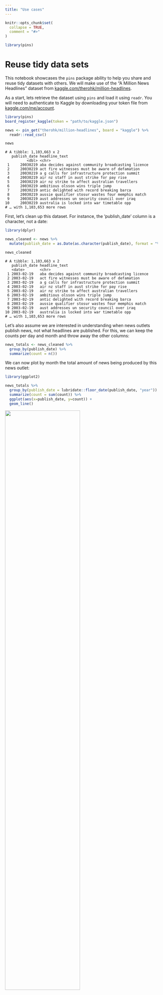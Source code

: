 ```yaml
---
title: "Use cases"
---
```


```r
knitr::opts_chunk$set(
  collapse = TRUE,
  comment = "#>"
)
```

```r
library(pins)
```

# Reuse tidy data sets

This notebook showcases the `pins` package ability to help you share and reuse tidy datasets with others. We will make use of the "A Million News Headlines" dataset from [kaggle.com/therohk/million-headlines](https://www.kaggle.com/therohk/million-headlines).

As a start, lets retrieve the dataset using `pins` and load it using `readr`. You will need to authenticate to Kaggle by downloading your token file from [kaggle.com/me/account](https://www.kaggle.com/me/account).

```r
library(pins)
board_register_kaggle(token = "path/to/kaggle.json")

news <- pin_get("therohk/million-headlines", board = "kaggle") %>%
  readr::read_csv()

news
```
```
# A tibble: 1,103,663 x 2
   publish_date headline_text                                     
          <dbl> <chr>                                             
 1     20030219 aba decides against community broadcasting licence
 2     20030219 act fire witnesses must be aware of defamation    
 3     20030219 a g calls for infrastructure protection summit    
 4     20030219 air nz staff in aust strike for pay rise          
 5     20030219 air nz strike to affect australian travellers     
 6     20030219 ambitious olsson wins triple jump                 
 7     20030219 antic delighted with record breaking barca        
 8     20030219 aussie qualifier stosur wastes four memphis match 
 9     20030219 aust addresses un security council over iraq      
10     20030219 australia is locked into war timetable opp        
# … with 1,103,653 more rows
```

First, let's clean up this dataset. For instance, the 'publish_date' column is a character, not a date:

```r
library(dplyr)

news_cleaned <- news %>%
  mutate(publish_date = as.Date(as.character(publish_date), format = "%Y%m%d"))

news_cleaned
```
```
# A tibble: 1,103,663 x 2
   publish_date headline_text                                     
   <date>       <chr>                                             
 1 2003-02-19   aba decides against community broadcasting licence
 2 2003-02-19   act fire witnesses must be aware of defamation    
 3 2003-02-19   a g calls for infrastructure protection summit    
 4 2003-02-19   air nz staff in aust strike for pay rise          
 5 2003-02-19   air nz strike to affect australian travellers     
 6 2003-02-19   ambitious olsson wins triple jump                 
 7 2003-02-19   antic delighted with record breaking barca        
 8 2003-02-19   aussie qualifier stosur wastes four memphis match 
 9 2003-02-19   aust addresses un security council over iraq      
10 2003-02-19   australia is locked into war timetable opp        
# … with 1,103,653 more rows
```

Let's also assume we are interested in understanding when news outlets publish news, not what headlines are published. For this, we can keep the counts per day and month and throw away the other columns:

```r
news_totals <- news_cleaned %>%
  group_by(publish_date) %>%
  summarize(count = n())
```

We can now plot by month the total amount of news being produced by this news outlet:

```r
library(ggplot2)

news_totals %>%
  group_by(publish_date = lubridate::floor_date(publish_date, "year")) %>%
  summarize(count = sum(count)) %>%
  ggplot(aes(x=publish_date, y=count)) +
  geom_line() 
```
![](images/reuse-analysis-ggplot2.png){width=70%}

Now, while this might complete our particular analysis, others in your team might be interested in easily fetching your tidy dataset, which you can now easily share with `pins` in any available board. The following example uses RStudio Connect but this board can also be replaced to use Kaggle, GitHub or even custom boards:

```r
pins::pin(news_totals, board = "rsconnect")
```

[![](images/reuse-analysis-rsconnect.png)](https://beta.rstudioconnect.com/connect/#/apps/6522/access)

You can then use the board's user interface to share this pin with others. A colleague can now reuse your tidy dataset by fetching it from the given board using pins:

```r
pin_get("news-totals", board = "rsconnect")
```
```
# A tibble: 5,422 x 2
   publish_date count
   <date>       <int>
 1 2003-02-19     198
 2 2003-02-20     250
 3 2003-02-21     250
 4 2003-02-22     126
 5 2003-02-23     136
 6 2003-02-24     250
 7 2003-02-25     250
 8 2003-02-26     250
 9 2003-02-27     222
10 2003-02-28     249
# … with 5,412 more rows
```

You can preview the RStudio Connect pin for this tidy dataset at [beta.rstudioconnect.com/connect/#/apps/6522/access](https://beta.rstudioconnect.com/connect/#/apps/6522/access).

# Automating

It is often useful to also consider automating this process. This is especially interesting for datasets that tend to get out-of-date constantly.

For example, if we were interested in updating a pin to track daily news from the [BBC World News RSS](http://feeds.bbci.co.uk/news/world/rss.xml), we could create the following [R Markdown](https://rmarkdown.rstudio.com/) report to download the RSS feed, tidy the news, and publish a pin with the up-to-date news:

````markdown
---
title: "RStudio Connect -- World News"
---

`r ''````{r, setup, include = FALSE}
library(pins)
board_register_rsconnect(key = Sys.getenv("CONNECT_API_KEY"),
                         server = Sys.getenv("CONNECT_SERVER"))
```

Create the `world_news` data frame,

`r ''````{r  fig.align='center', warning=FALSE}
library(xml2)

world_news <- data.frame(title = xml_text(xml_find_all(
  read_xml("http://feeds.bbci.co.uk/news/rss.xml"), "///item/title/node()")))
```

Which you can then share as a pin,

`r ''````{r}
pin(world_news, "worldnews", board = "rsconnect")
```
````

While you can run manually this report each time you need the `worldnews` pin updated, using automated techniques makes so much sense.

The `pins` package does not provide support to automate execution of R code; however, many tools and services can be used in combination with `pins` to update datasets with ease. For instance, when using GitHub, Travis can be used in combination with a `GITHUB_PAT` environment variable to knit this daily news report and update pins in GitHub. Similarly, using RStudio Connect, we can easily publish this report and configure RStudio Connect to run this report daily -- the pin will then be kept up-to-date, every-day, automatically!

You can preview the `worldnews` dataset at [beta.rstudioconnect.com/connect/#/apps/7532/access](https://beta.rstudioconnect.com/connect/#/apps/7532/access):

[![](images/schedule-updates-rsconnect.png)](https://beta.rstudioconnect.com/connect/#/apps/7532/access)

# Data pipelines

you can also consider creating code that depends on one or many pins to further process datasets or pin other objects like visualizations, models, and so on.

For instance, we could use the `worldnews` pin to create a deep learning model on a daily schedule. One of the state-of-the-art language models is [GPT-2](https://openai.com/blog/better-language-models/), which we can also use from R through the [gpt2](https://github.com/r-tensorflow/gpt2/) package.

Let's first install the package and dependencies,

```r
remotes::install_github("r-tensorflow/gpt2")
gpt2::install_gpt2()
```

You can then retrieve the `worldnews` pin, apply the GPT-2 text generation model, and pin the result in a new pin -- which essentially creates a simple data processing pipeline:

```r
library(pins)

pin_get("worldnews", board = "rsconnect") %>%
  dplyr::mutate(generated = gpt2::gpt2(title)) %>%
  pin("news-generated", board = "rsconnect")
```

You can preview this pipeline at [beta.rstudioconnect.com/connect/#/apps/6565/access](https://beta.rstudioconnect.com/connect/#/apps/6565/access)

[![](images/create-pipelines-rsconnect.png)](https://beta.rstudioconnect.com/connect/#/apps/6565/access)

You can also automate this process by reusing the techniquest presented in the [Automate Dataset Updates](automate-dataset-updates.html) use-case.

# Plumber and Shiny apps

Now you have a data pipeline, you might consider reusing the resources they produce in [Shiny](http://shiny.rstudio.com) or [Plumber](https://www.rplumber.io/) apps. This can be useful to componentize your application and avoid redeploying or restarting your application. 

When using Plumber, you can simply use `pin_get()` since this function is smart-enough to first check for updates before the resource is retrieved When using Shiny, you can use `pin_reactive()` which automatically transforms the pin's resource into a reactive to use from your application.

We can improve the pipeline from the [Create Data Pipelines](create-data-pipelines.html) use-case by properly generating a web application to display the auto-generated news.

A Shiny application that reuses the `news-generated` pin looks as follows:

```r
library(shiny)
library(dplyr)
library(pins)

board_register("rsconnect", server = "https://beta.rstudioconnect.com")

ui <- fluidPage(
    tags$head(tags$style(HTML("pre { white-space: pre-wrap; }"))),
    titlePanel("News from Headlines"),
    fluidPage(
        fluidRow(
            selectInput("newsHeadline", "Headline", c("loading..."), size = 10, selectize = FALSE, width = "100%")
        ),
        fluidRow(verbatimTextOutput("newsContent"))
    )
)

server <- function(input, output, session) {
    news <- pin_reactive("news-generated", board = "rsconnect")

    observe({
        choices <- pull(news(), title)
        updateSelectInput(session = session, inputId = "newsHeadline", choices = choices, selected = choices[1])
    })

    output$newsContent <- renderText ({
        filter(news(), title == input$newsHeadline) %>%
            pull(generated) %>%
            paste(input$newsHeadline, .) %>%
            gsub("<\\|endoftext\\|>.*", "", .)
    })
}

shinyApp(ui = ui, server = server)
```

You can then run this application locally, and even publish it to [Shiny Server](https://rstudio.com/products/shiny/shiny-server/) or [RStudio Connect](https://rstudio.com/products/connect/). Notice that the news will update as soon as the `new-generated` pin is updated by the data pipeline previously defined. You can take a look at this application by visiting [beta.rstudioconnect.com/connect/#/apps/6578/access](https://beta.rstudioconnect.com/connect/#/apps/6578/access):

[![](images/update-shiny-rsconnect.png)](https://beta.rstudioconnect.com/connect/#/apps/6578/access)

